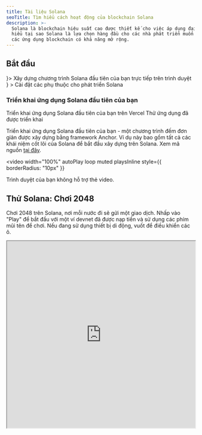 ```yaml
---
title: Tài liệu Solana
seoTitle: Tìm hiểu cách hoạt động của blockchain Solana
description: >-
  Solana là blockchain hiệu suất cao được thiết kế cho việc áp dụng đại trà. Tìm
  hiểu tại sao Solana là lựa chọn hàng đầu cho các nhà phát triển muốn xây dựng
  các ứng dụng blockchain có khả năng mở rộng.
---
```


## Bắt đầu

<Cards>
  <Card title="Bắt đầu nhanh" href="/docs/intro/quick-start" icon={<Rocket />}>
    Xây dựng chương trình Solana đầu tiên của bạn trực tiếp trên trình duyệt
  </Card>
  <Card
    title="Thiết lập môi trường cục bộ"
    href="/docs/intro/installation"
    icon={<Download />}
  >
    Cài đặt các phụ thuộc cho phát triển Solana
  </Card>
</Cards>

### Triển khai ứng dụng Solana đầu tiên của bạn

<Cards>
  <Card
    title="Triển khai trên Vercel"
    href="https://vercel.com/new/clone?repository-url=https%3A%2F%2Fgithub.com%2Fsolana-developers%2Fanchor-web3js-nextjs&root-directory=frontend&demo-title=Anchor%20Web3.js%20Next.js%20Demo&demo-description=An%20example%20deployment%20of%20the%20Anchor%20Web3.js%20Next.js%20project.&demo-url=https%3A%2F%2Fanchor-web3js-nextjs.vercel.app%2F&project-name=anchor-web3js-nextjs&repository-name=anchor-web3js-nextjs"
  >
    Triển khai ứng dụng Solana đầu tiên của bạn trên Vercel
  </Card>
  <Card
    title="Xem trước trên Vercel"
    href="https://anchor-web3js-nextjs-jade.vercel.app/"
  >
    Thử ứng dụng đã được triển khai
  </Card>
</Cards>

Triển khai ứng dụng Solana đầu tiên của bạn - một chương trình đếm đơn giản được
xây dựng bằng framework Anchor. Ví dụ này bao gồm tất cả các khái niệm cốt lõi
của Solana để bắt đầu xây dựng trên Solana. Xem mã nguồn
[tại đây](https://github.com/solana-developers/anchor-web3js-nextjs).

<Accordions>
<Accordion title="Demo ứng dụng">

<video
  width="100%"
  autoPlay
  loop
  muted
  playsInline
  style={{
    borderRadius: "10px"
  }}
>
  <source src="/assets/docs/counter.mp4" type="video/mp4" />
  Trình duyệt của bạn không hỗ trợ thẻ video.
</video>

</Accordion>
</Accordions>

## Thử Solana: Chơi 2048

Chơi 2048 trên Solana, nơi mỗi nước đi sẽ gửi một giao dịch. Nhấp vào "Play" để
bắt đầu với một ví devnet đã được nạp tiền và sử dụng các phím mũi tên để chơi.
Nếu đang sử dụng thiết bị di động, vuốt để điều khiển các ô.

<Accordions>
<Accordion title="Chơi Solana 2048">

<iframe
  src="https://solplay.de/solana-2048/"
  width="100%"
  height="500"
  style={{
    borderRadius: "12px",
    border: "2px solid rgba(0, 0, 0, 0.2)",
    maxWidth: "100%",
    minHeight: "300px",
    aspectRatio: "1"
  }}
  scrolling="no"
/>

</Accordion>
</Accordions>

Được xây dựng bởi [Jonas](https://x.com/SolPlay_jonas), từ đội DevRel của Solana
Foundation.

## Bắt đầu học

Tìm hiểu các khái niệm chính cụ thể cho phát triển Solana.

<Cards>
  <Card title="Tài khoản" href="/docs/core/accounts">
    Cách Solana lưu trữ dữ liệu
  </Card>
  <Card title="Phí trên Solana" href="/docs/core/fees">
    Chi phí để gửi giao dịch trên Solana
  </Card>
  <Card title="Giao dịch" href="/docs/core/transactions">
    Cách tương tác với mạng Solana
  </Card>
  <Card title="Programs" href="/docs/core/programs">
    Smart contract trên Solana
  </Card>
  <Card title="Programs Derived Address" href="/docs/core/pda">
    Cách tạo địa chỉ xác định
  </Card>
  <Card title="Cross Program Invocation" href="/docs/core/cpi">
    Cách gọi một program từ program khác
  </Card>
</Cards>

### Phát triển phía Client

Nếu bạn phát triển ở phía client, các SDK do cộng đồng đóng góp sau đây sẽ giúp
bạn tương tác với mạng bằng các ngôn ngữ phổ biến:

| Ngôn ngữ   | SDK                                                                                                                                           |
| ---------- | --------------------------------------------------------------------------------------------------------------------------------------------- |
| Rust       | [solana_sdk](https://docs.rs/solana-sdk/latest/solana_sdk/)                                                                                   |
| Typescript | [@solana/web3.js](https://github.com/anza-xyz/solana-web3.js)                                                                                 |
| Python     | [solders](https://github.com/kevinheavey/solders)                                                                                             |
| Java       | [sava](https://sava.software) hoặc [solanaj](https://github.com/skynetcap/solanaj) hoặc [solana4j](https://github.com/LMAX-Exchange/solana4j) |
| C++        | [solcpp](https://github.com/mschneider/solcpp) hoặc [solana-c](https://github.com/VAR-META-Tech/solana-c-sdk)                                 |
| Go         | [solana-go](https://github.com/gagliardetto/solana-go)                                                                                        |
| Kotlin     | [sol4k](https://github.com/sol4k/sol4k) hoặc [solanaKT](https://github.com/metaplex-foundation/SolanaKT)                                      |
| Dart       | [solana](https://github.com/espresso-cash/espresso-cash-public/tree/master/packages/solana)                                                   |
| C#         | [solnet](https://github.com/bmresearch/Solnet)                                                                                                |
| GdScript   | [godot](https://github.com/Virus-Axel/godot-solana-sdk/)                                                                                      |

## Vận hành validator

Khám phá những gì cần thiết để vận hành một validator Solana và giúp bảo mật
mạng.

<Cards>
  <Card title="Validators" href="https://docs.anza.xyz/validator/anatomy">
    Các node riêng lẻ bảo mật mạng Solana
  </Card>
  <Card
    title="Yêu cầu hệ thống"
    href="https://docs.anza.xyz/operations/requirements"
  >
    Yêu cầu phần cứng được khuyến nghị và lượng SOL cần thiết để vận hành
    validator
  </Card>
  <Card
    title="Thiết lập Validator"
    href="https://docs.anza.xyz/operations/setup-a-validator"
  >
    Thiết lập validator và kết nối với cluster lần đầu tiên
  </Card>
</Cards>

## Nhận hỗ trợ

Nhận trợ giúp từ cộng đồng Solana tại
[Solana StackExchange](https://solana.stackexchange.com).
